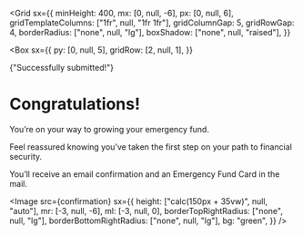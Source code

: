 
<Grid
  sx={{
    minHeight: 400,
    mx: [0, null, -6],
    px: [0, null, 6],
    gridTemplateColumns: ["1fr", null, "1fr 1fr"],
    gridColumnGap: 5,
    gridRowGap: 4,
    borderRadius: ["none", null, "lg"],
    boxShadow: ["none", null, "raised"],
  }}
>


<Box
  sx={{
    py: [0, null, 5],
    gridRow: [2, null, 1],
  }}
>


<Text variant="eyebrow">{"Successfully submitted!"}</Text>

# Congratulations!

You’re on your way to growing your emergency fund.

Feel reassured knowing you’ve taken the first step on your path to financial security.

You’ll receive an email confirmation and an Emergency Fund Card in the mail.

</Box>


<Image
  src={confirmation}
  sx={{
    height: ["calc(150px + 35vw)", null, "auto"],
    mr: [-3, null, -6],
    ml: [-3, null, 0],
    borderTopRightRadius: ["none", null, "lg"],
    borderBottomRightRadius: ["none", null, "lg"],
    bg: "green",
  }}
/>

</Grid>


<TimedModal delay={12000} size="full">
  <Partial slug="modal-finish-final" />
</TimedModal>
